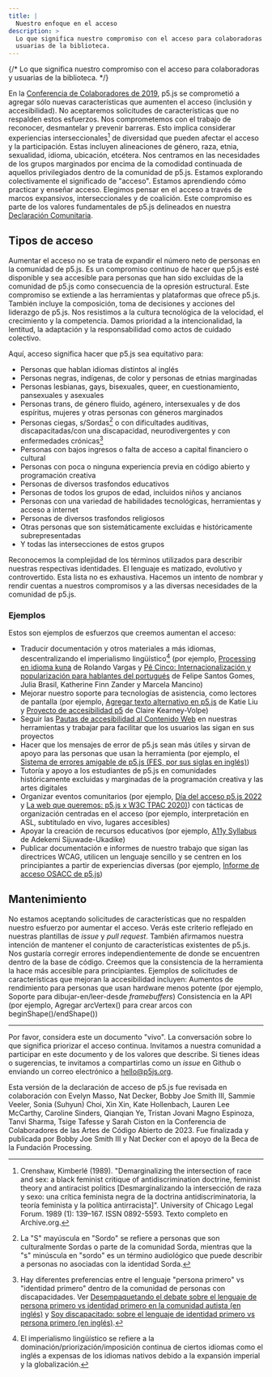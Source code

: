 ```yaml
---
title: |
  Nuestro enfoque en el acceso
description: >
  Lo que significa nuestro compromiso con el acceso para colaboradoras y
  usuarias de la biblioteca.
---
```

{/* Lo que significa nuestro compromiso con el acceso para colaboradoras y usuarias de la biblioteca. */}



En la [Conferencia de Colaboradores de 2019](https://p5js.org/community/contributors-conference-2019.html), p5.js se comprometió a agregar sólo nuevas características que aumenten el acceso (inclusión y accesibilidad). No aceptaremos solicitudes de características que no respalden estos esfuerzos. Nos comprometemos con el trabajo de reconocer, desmantelar y prevenir barreras. Esto implica considerar experiencias interseccionales[^1] de diversidad que pueden afectar el acceso y la participación. Estas incluyen alineaciones de género, raza, etnia, sexualidad, idioma, ubicación, etcétera. Nos centramos en las necesidades de los grupos marginados por encima de la comodidad continuada de aquellos privilegiados dentro de la comunidad de p5.js. Estamos explorando colectivamente el significado de "acceso". Estamos aprendiendo cómo practicar y enseñar acceso. Elegimos pensar en el acceso a través de marcos expansivos, interseccionales y de coalición. Este compromiso es parte de los valores fundamentales de p5.js delineados en nuestra [Declaración Comunitaria](https://p5js.org/about/#community-statement).

## Tipos de acceso

Aumentar el acceso no se trata de expandir el número neto de personas en la comunidad de p5.js. Es un compromiso continuo de hacer que p5.js esté disponible y sea accesible para personas que han sido excluidas de la comunidad de p5.js como consecuencia de la opresión estructural. Este compromiso se extiende a las herramientas y plataformas que ofrece p5.js. También incluye la composición, toma de decisiones y acciones del liderazgo de p5.js. Nos resistimos a la cultura tecnológica de la velocidad, el crecimiento y la competencia. Damos prioridad a la intencionalidad, la lentitud, la adaptación y la responsabilidad como actos de cuidado colectivo.

Aquí, acceso significa hacer que p5.js sea equitativo para:

* Personas que hablan idiomas distintos al inglés
* Personas negras, indígenas, de color y personas de etnias marginadas
* Personas lesbianas, gays, bisexuales, queer, en cuestionamiento, pansexuales y asexuales
* Personas trans, de género fluido, agénero, intersexuales y de dos espíritus, mujeres y otras personas con géneros marginados
* Personas ciegas, s/Sordas[^2] o con dificultades auditivas, discapacitadas/con una discapacidad, neurodivergentes y con enfermedades crónicas[^3]
* Personas con bajos ingresos o falta de acceso a capital financiero o cultural
* Personas con poca o ninguna experiencia previa en código abierto y programación creativa
* Personas de diversos trasfondos educativos
* Personas de todos los grupos de edad, incluidos niños y ancianos
* Personas con una variedad de habilidades tecnológicas, herramientas y acceso a internet
* Personas de diversos trasfondos religiosos
* Otras personas que son sistemáticamente excluidas e históricamente subrepresentadas
* Y todas las intersecciones de estos grupos

Reconocemos la complejidad de los términos utilizados para describir nuestras respectivas identidades. El lenguaje es matizado, evolutivo y controvertido. Esta lista no es exhaustiva. Hacemos un intento de nombrar y rendir cuentas a nuestros compromisos y a las diversas necesidades de la comunidad de p5.js.

### Ejemplos

Estos son ejemplos de esfuerzos que creemos aumentan el acceso:

* Traducir documentación y otros materiales a más idiomas, descentralizando el imperialismo lingüístico[^4] (por ejemplo, [Processing en idioma kuna](https://medium.com/@ProcessingOrg/culture-as-translation-processing-in-kuna-language-with-rolando-vargas-and-edinson-izquierdo-8079f14851f7) de Rolando Vargas y [Pê Cinco: Internacionalización y popularización para hablantes del portugués](https://medium.com/processing-foundation/translating-p5-js-into-portuguese-for-the-brazilian-community-14b969e77ab1) de Felipe Santos Gomes, Julia Brasil, Katherine Finn Zander y Marcela Mancino)
* Mejorar nuestro soporte para tecnologías de asistencia, como lectores de pantalla (por ejemplo, [Agregar texto alternativo en p5.js](https://medium.com/processing-foundation/adding-alt-text-e2c7684e44f8) de Katie Liu y [Proyecto de accesibilidad p5](https://medium.com/processing-foundation/p5-accessibility-115d84535fa8) de Claire Kearney-Volpe)
* Seguir las [Pautas de accesibilidad al Contenido Web](https://www.w3.org/TR/WCAG21/) en nuestras herramientas y trabajar para facilitar que los usuarios las sigan en sus proyectos
* Hacer que los mensajes de error de p5.js sean más útiles y sirvan de apoyo para las personas que usan la herramienta (por ejemplo, el [Sistema de errores amigable de p5.js (FES, por sus siglas en inglés)](.https://github.com/processing/p5.js/blob/main/contributor_docs/friendly_error_system/))
* Tutoría y apoyo a los estudiantes de p5.js en comunidades históricamente excluidas y marginadas de la programación creativa y las artes digitales
* Organizar eventos comunitarios (por ejemplo, [Día del acceso p5.js 2022](https://p5js.org/community/p5js-access-day-2022.html) y [La web que queremos: p5.js x W3C TPAC 2020)](https://medium.com/processing-foundation/p5-js-x-w3c-tpac-bee4c621a053)) con tácticas de organización centradas en el acceso (por ejemplo, interpretación en ASL, subtitulado en vivo, lugares accesibles)
* Apoyar la creación de recursos educativos (por ejemplo, [A11y Syllabus](http://a11ysyllabus.site/) de Adekemi Sijuwade-Ukadike)
* Publicar documentación e informes de nuestro trabajo que sigan las directrices WCAG, utilicen un lenguaje sencillo y se centren en los principiantes a partir de experiencias diversas (por ejemplo, [Informe de acceso OSACC de p5.js](https://github.com/processing/OSACC-p5.js-Access-Report))

## Mantenimiento

No estamos aceptando solicitudes de características que no respalden nuestro esfuerzo por aumentar el acceso. Verás este criterio reflejado en nuestras plantillas de *issue* y *pull request*. También afirmamos nuestra intención de mantener el conjunto de características existentes de p5.js. Nos gustaría corregir errores independientemente de donde se encuentren dentro de la base de código. Creemos que la consistencia de la herramienta la hace más accesible para principiantes. Ejemplos de solicitudes de características que mejoran la accesibilidad incluyen:
Aumentos de rendimiento para personas que usan hardware menos potente (por ejemplo, Soporte para dibujar-en/leer-desde *framebuffers*)
Consistencia en la API (por ejemplo, Agregar arcVertex() para crear arcos con beginShape()/endShape())

***

Por favor, considera este un documento "vivo". La conversación sobre lo que significa priorizar el acceso continua. Invitamos a nuestra comunidad a participar en este documento y de los valores que describe. Si tienes ideas o sugerencias, te invitamos a compartirlas como un *issue* en Github o enviando un correo electrónico a [hello@p5js.org](mailto:hello@p5js.org).

Esta versión de la declaración de acceso de p5.js fue revisada en colaboración con Evelyn Masso, Nat Decker, Bobby Joe Smith III, Sammie Veeler, Sonia (Suhyun) Choi, Xin Xin, Kate Hollenbach, Lauren Lee McCarthy, Caroline Sinders, Qianqian Ye, Tristan Jovani Magno Espinoza, Tanvi Sharma, Tsige Tafesse y Sarah Ciston en la Conferencia de Colaboradores de las Artes de Código Abierto de 2023. Fue finalizada y publicada por Bobby Joe Smith III y Nat Decker con el apoyo de la Beca de la Fundación Processing.

[^1]: Crenshaw, Kimberlé (1989). "Demarginalizing the intersection of race and sex: a black feminist critique of antidiscrimination doctrine, feminist theory and antiracist politics \[Desmarginalizando la intersección de raza y sexo: una crítica feminista negra de la doctrina antidiscriminatoria, la teoría feminista y la política antirracista]". University of Chicago Legal Forum. 1989 (1): 139–167. ISSN 0892-5593. Texto completo en Archive.org.

[^2]: La "S" mayúscula en "Sordo" se refiere a personas que son culturalmente Sordas o parte de la comunidad Sorda, mientras que la "s" minúscula en "sordo" es un término audiológico que puede describir a personas no asociadas con la identidad Sorda.

[^3]: Hay diferentes preferencias entre el lenguaje "persona primero" vs "identidad primero" dentro de la comunidad de personas con discapacidades. Ver [Desempaquetando el debate sobre el lenguaje de persona primero vs identidad primero en la comunidad autista (en inglés)](https://news.northeastern.edu/2018/07/12/unpacking-the-debate-over-person-first-vs-identity-first-language-in-the-autism-community/) y [Soy discapacitado: sobre el lenguaje de identidad primero vs persona primero (en inglés)](https://thebodyisnotanapology.com/magazine/i-am-disabled-on-identity-first-versus-people-first-language/).

[^4]: El imperialismo lingüístico se refiere a la dominación/priorización/imposición continua de ciertos idiomas como el inglés a expensas de los idiomas nativos debido a la expansión imperial y la globalización.
